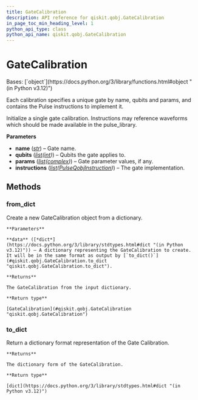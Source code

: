 ```yaml
---
title: GateCalibration
description: API reference for qiskit.qobj.GateCalibration
in_page_toc_min_heading_level: 1
python_api_type: class
python_api_name: qiskit.qobj.GateCalibration
---
```


# GateCalibration

<Class id="qiskit.qobj.GateCalibration" github="https://github.com/Qiskit/qiskit/tree/main/qiskit/qobj/qasm_qobj.py#L487-L540" signature="qiskit.qobj.GateCalibration(name, qubits, params, instructions)">
  Bases: [`object`](https://docs.python.org/3/library/functions.html#object "(in Python v3.12)")

  Each calibration specifies a unique gate by name, qubits and params, and contains the Pulse instructions to implement it.

  Initialize a single gate calibration. Instructions may reference waveforms which should be made available in the pulse\_library.

  **Parameters**

  *   **name** ([*str*](https://docs.python.org/3/library/stdtypes.html#str "(in Python v3.12)")) – Gate name.
  *   **qubits** ([*list*](https://docs.python.org/3/library/stdtypes.html#list "(in Python v3.12)")*(*[*int*](https://docs.python.org/3/library/functions.html#int "(in Python v3.12)")*)*) – Qubits the gate applies to.
  *   **params** ([*list*](https://docs.python.org/3/library/stdtypes.html#list "(in Python v3.12)")*(*[*complex*](https://docs.python.org/3/library/functions.html#complex "(in Python v3.12)")*)*) – Gate parameter values, if any.
  *   **instructions** ([*list*](https://docs.python.org/3/library/stdtypes.html#list "(in Python v3.12)")*(*[*PulseQobjInstruction*](qiskit.qobj.PulseQobjInstruction "qiskit.qobj.PulseQobjInstruction")*)*) – The gate implementation.

  ## Methods

  ### from\_dict

  <Function id="qiskit.qobj.GateCalibration.from_dict" name="from_dict" github="https://github.com/Qiskit/qiskit/tree/main/qiskit/qobj/qasm_qobj.py#L527-L540" signature="classmethod from_dict(data)">
    Create a new GateCalibration object from a dictionary.

    **Parameters**

    **data** ([*dict*](https://docs.python.org/3/library/stdtypes.html#dict "(in Python v3.12)")) – A dictionary representing the GateCalibration to create. It will be in the same format as output by [`to_dict()`](#qiskit.qobj.GateCalibration.to_dict "qiskit.qobj.GateCalibration.to_dict").

    **Returns**

    The GateCalibration from the input dictionary.

    **Return type**

    [GateCalibration](#qiskit.qobj.GateCalibration "qiskit.qobj.GateCalibration")
  </Function>

  ### to\_dict

  <Function id="qiskit.qobj.GateCalibration.to_dict" name="to_dict" github="https://github.com/Qiskit/qiskit/tree/main/qiskit/qobj/qasm_qobj.py#L517-L525" signature="to_dict()">
    Return a dictionary format representation of the Gate Calibration.

    **Returns**

    The dictionary form of the GateCalibration.

    **Return type**

    [dict](https://docs.python.org/3/library/stdtypes.html#dict "(in Python v3.12)")
  </Function>
</Class>

